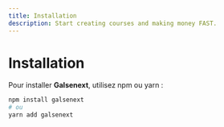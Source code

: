 ```yaml
---
title: Installation
description: Start creating courses and making money FAST.
---
```


# Installation

Pour installer **Galsenext**, utilisez npm ou yarn :

```bash
npm install galsenext
# ou
yarn add galsenext
```

<Cards>
  <Card title="Introduction" href="/introduction" />
  <Card title="Demo" href="/" />
</Cards>

